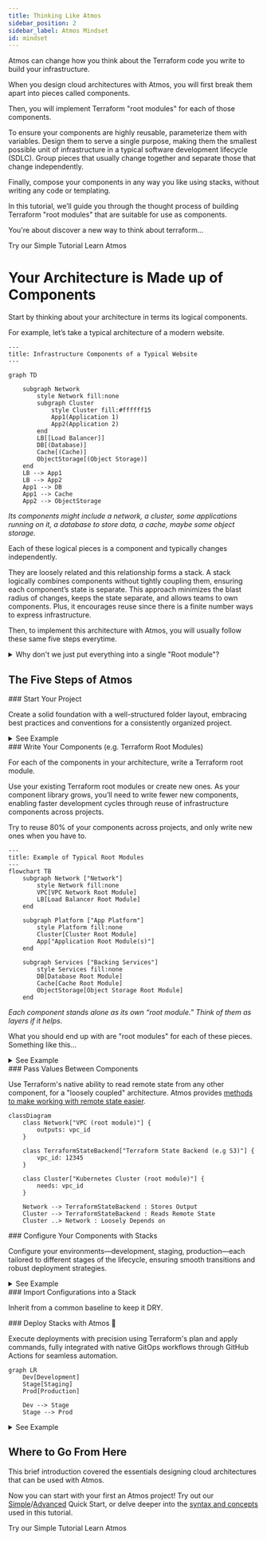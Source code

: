 ```yaml
---
title: Thinking Like Atmos
sidebar_position: 2
sidebar_label: Atmos Mindset
id: mindset
---
```


Atmos can change how you think about the Terraform code you write to build your infrastructure. 

When you design cloud architectures with Atmos, you will first break them apart into pieces called components. 

Then, you will implement Terraform "root modules" for each of those components. 

To ensure your components are highly reusable, parameterize them with variables. 
Design them to serve a single purpose, making them the smallest possible unit of infrastructure in a typical 
software development lifecycle (SDLC). Group pieces that usually change together and separate those that change independently.

Finally, compose your components in any way you like using stacks, without writing any code or templating.

In this tutorial, we’ll guide you through the thought process of building Terraform "root modules" that are suitable for use as components.

You're about discover a new way to think about terraform... 

<Link
    to="/quick-start/simple"
    className="button button--lg button--primary">
    Try our Simple Tutorial
</Link>

<Link
    to="/core-concepts"
    className="button button--lg button--outline button--primary ml20">
    Learn Atmos
</Link>


<h1> Your Architecture is Made up of Components</h1>

Start by thinking about your architecture in terms its logical components.

For example, let’s take a typical architecture of a modern website. 

```mermaid
---
title: Infrastructure Components of a Typical Website
---

graph TD

    subgraph Network
        style Network fill:none
        subgraph Cluster
            style Cluster fill:#ffffff15
            App1(Application 1)
            App2(Application 2)
        end
        LB[[Load Balancer]]
        DB[(Database)]
        Cache[(Cache)]
        ObjectStorage[(Object Storage)]
    end
    LB --> App1
    LB --> App2
    App1 --> DB
    App1 --> Cache
    App2 --> ObjectStorage
```
<i>Its components might include a network, a cluster, some applications running on it, a database to store data, a cache, maybe some object storage.</i>
<br/>

Each of these logical pieces is a component and typically changes independently.

They are loosely related and this relationship forms a stack. A stack logically combines components without tightly coupling them,
ensuring each component’s state is separate. This approach minimizes the blast radius of changes, keeps the state separate, and 
allows teams to own components. Plus, it encourages reuse since there is a finite number ways to express infrastructure.

Then, to implement this architecture with Atmos, you will usually follow these same five steps everytime.

<details>
<summary>Why don't we just put everything into a single "Root module"?</summary>

When place all the infrastructure into a single "root module" we end up with a [Terralith](/terms/terralith), which is roughly [Stage-2 of the Terraform maturity path](/introduction/why-atmos/stage-2).

- Massive blast radius for every change
- Brittle and prolonged plan/apply cycles
- All your state is in one place (a.k.a "All your eggs are in one basket")

Large root modules are less reusable across teams due to varying requirements, resulting in many specialized root modules without significant benefits. As these root modules grow, they become increasingly time-consuming to plan and apply. This can even lead to hitting cloud provider rate limits, rendering your infrastructure code undeployable.

The goal should be to build a loosely coupled [service-oriented architecture (SOA)](https://en.wikipedia.org/wiki/Service-oriented_architecture). Like modern app design, we should avoid monolithic infrastructure code. Decoupling our infrastructure into [components](/core-concepts/components) ensures resilience and maintainability.

</details>

## The Five Steps of Atmos

<Step>
### <StepNumber/> Start Your Project

Create a solid foundation with a well-structured folder layout, embracing best practices and conventions for a consistently organized project.

<details>
<summary>See Example</summary>
<Screengrab title="Start your Project" command="# here's an example of what your folder structure will like..." slug="demo-stacks/start-your-project" />
</details>

</Step>


<Step>
### <StepNumber/> Write Your Components (e.g. Terraform Root Modules)

For each of the components in your architecture, write a Terraform root module.

Use your existing Terraform root modules or create new ones. As your component library grows, you’ll need to write fewer new components, enabling faster development cycles through reuse of infrastructure components across projects.

Try to reuse 80% of your components across projects, and only write new ones when you have to.


```mermaid
---
title: Example of Typical Root Modules
---
flowchart TB
    subgraph Network ["Network"]
        style Network fill:none
        VPC[VPC Network Root Module]
        LB[Load Balancer Root Module]
    end

    subgraph Platform ["App Platform"]
        style Platform fill:none
        Cluster[Cluster Root Module]
        App["Application Root Module(s)"]
    end

    subgraph Services ["Backing Services"]
        style Services fill:none
        DB[Database Root Module]
        Cache[Cache Root Module]
        ObjectStorage[Object Storage Root Module]
    end

```
<i>Each component stands alone as its own “root module.” Think of them as layers if it helps.</i>

What you should end up with are "root modules" for each of these pieces. Something like this... 
<details>
<summary>See Example</summary>
<Screengrab title="Write your Components" command="# Then write your terraform root modules..." slug="demo-stacks/write-your-components" />
</details>


</Step>

<Step>
### <StepNumber/> Pass Values Between Components

Use Terraform's native ability to read remote state from any other component, for a "loosely coupled" architecture.
Atmos provides [methods to make working with remote state easier](/core-concepts/components/terraform/remote-state).

```mermaid
classDiagram
    class Network["VPC (root module)"] {
        outputs: vpc_id
    }

    class TerraformStateBackend["Terraform State Backend (e.g S3)"] {
        vpc_id: 12345
    }

    class Cluster["Kubernetes Cluster (root module)"] {
        needs: vpc_id 
    }

    Network --> TerraformStateBackend : Stores Output
    Cluster --> TerraformStateBackend : Reads Remote State
    Cluster ..> Network : Loosely Depends on

```
</Step>

<Step>
### <StepNumber/> Configure Your Components with Stacks

Configure your environments—development, staging, production—each tailored to different stages of the lifecycle, ensuring smooth transitions and robust deployment strategies.

<details>
<summary>See Example</summary>
<Screengrab title="Define your Stacks" command="# Configure your stacks using YAML... easily import and inherit settings" slug="demo-stacks/define-your-stacks" />
</details>
                
</Step>

<Step>
### <StepNumber/> Import Configurations into a Stack

 Inherit from a common baseline to keep it DRY.
</Step>

<Step>
### <StepNumber/> Deploy Stacks with Atmos 🚀


Execute deployments with precision using Terraform's plan and apply commands, fully integrated with native GitOps workflows through GitHub Actions for seamless automation.

```mermaid
graph LR
    Dev[Development]
    Stage[Staging]
    Prod[Production]

    Dev --> Stage
    Stage --> Prod
```

<details>
<summary>See Example</summary>
<Screengrab title="Atmos Stacks" command="# Deploy your stacks with the console UI or using GitHub Actions" slug="demo-stacks/deploy" />
</details>

</Step>

## Where to Go From Here

This brief introduction covered the essentials designing cloud architectures that can be used with Atmos.

Now you can start with your first an Atmos project! Try out our [Simple](/quick-start/simple)/[Advanced](/quick-start/advanced) Quick Start, 
or delve deeper into the [syntax and concepts](/core-concepts) used in this tutorial.

<Link
    to="/quick-start/simple"
    className="button button--lg button--primary">
    Try our Simple Tutorial
</Link>

<Link
    to="/core-concepts"
    className="button button--lg button--outline button--primary ml20">
    Learn Atmos
</Link>
